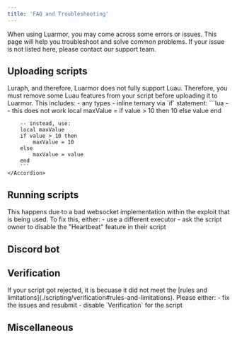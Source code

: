 ```yaml
---
title: 'FAQ and Troubleshooting'
---
```


When using Luarmor, you may come across some errors or issues. This page will help you troubleshoot and solve common problems. If your issue is not listed here, please contact our support team.

## Uploading scripts

<AccordionGroup>
    <Accordion title="Luau is not fully supported">
        Luraph, and therefore, Luarmor does not fully support Luau. Therefore, you must remove some Luau features from your script before uploading it to Luarmor. This includes:
        - any types
        - inline ternary via `if` statement:
        ```lua
        -- this does not work
        local maxValue = if value > 10 then 10 else value end

        -- instead, use:
        local maxValue
        if value > 10 then
            maxValue = 10
        else
            maxValue = value
        end
        ```
    </Accordion>
</AccordionGroup>

## Running scripts

<AccordionGroup>
    <Accordion title="attempt to index thread with 'Send'">
        This happens due to a bad websocket implementation within the exploit that is being used. To fix this, either:
        - use a different executor
        - ask the script owner to disable the "Heartbeat" feature in their script
    </Accordion>
</AccordionGroup>


## Discord bot

<AccordionGroup>

</AccordionGroup>


## Verification

<AccordionGroup>
    <Accordion title="Rejection">
        If your script got rejected, it is becuase it did not meet the [rules and limitations](./scripting/verification#rules-and-limitations). Please either:
        - fix the issues and resubmit
        - disable `Verification` for the script
    </Accordion>
</AccordionGroup>

## Miscellaneous

<AccordionGroup>

</AccordionGroup>